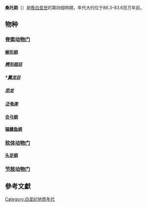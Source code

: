 {{unreferenced|time=2015-06-05T03:05:42+00:00}}
{{Cretaceous graphical timeline}}
'''桑托期'''（{{lang-en|Santonian}}）是[[晚白垩世|晚白垩世]]的第四個時期，年代大约位于86.3–83.6百万年前。
== 物种 ==
{{动态列表}}
=== [[脊索动物门|脊索动物门]] ===
==== [[蜥形纲|蜥形纲]] ====
===== [[鳄形超目|鳄形超目]] =====
===== †[[翼龙目|翼龙目]] =====
===== [[恐龙|恐龙]] =====
===== [[泛龟类|泛龟类]] =====
==== [[合弓纲|合弓纲]] ====
==== [[辐鳍鱼纲|辐鳍鱼纲]] ====
=== [[软体动物门|软体动物门]] ===
==== [[头足纲|头足纲]] ====
=== [[节肢动物门|节肢动物门]] ===
==參考文獻==
{{Reflist|refs=}}
{{Geology-stub}}
[[Category:白垩纪地质年代|Category:白垩纪地质年代]]